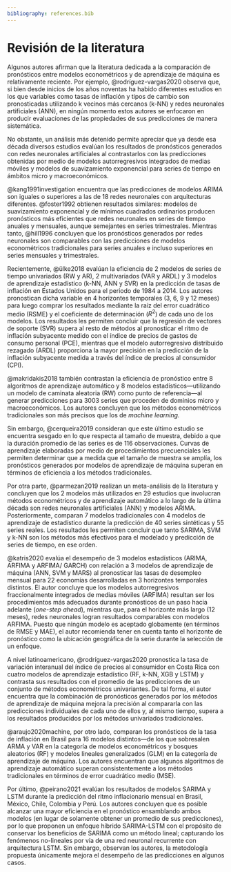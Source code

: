```yaml
---
bibliography: references.bib
---
```


# Revisión de la literatura

Algunos autores afirman que la literatura dedicada a la comparación de pronósticos entre modelos econométricos y de aprendizaje de máquina es relativamente reciente. Por ejemplo, @rodríguez-vargas2020 observa que, si bien desde inicios de los años noventas ha habido diferentes estudios en los que variables como tasas de inflación y tipos de cambio son pronosticadas utilizando k vecinos más cercanos (k-NN) y redes neuronales artificiales (ANN), en ningún momento estos autores se enfocaron en producir evaluaciones de las propiedades de sus predicciones de manera sistemática.

No obstante, un análisis más detenido permite apreciar que ya desde esa década diversos estudios evalúan los resultados de pronósticos generados con redes neuronales artificiales al contrastarlos con las predicciones obtenidas por medio de modelos autorregresivos integrados de medias móviles y modelos de suavizamiento exponencial para series de tiempo en ámbitos micro y macroeconómicos.

@kang1991investigation encuentra que las predicciones de modelos ARIMA son iguales o superiores a las de 18 redes neuronales con arquitecturas diferentes. @foster1992 obtienen resultados similares: modelos de suavizamiento exponencial y de mínimos cuadrados ordinarios producen pronósticos más eficientes que redes neuronales en series de tiempo anuales y mensuales, aunque semejantes en series trimestrales. Mientras tanto, @hill1996 concluyen que los pronósticos generados por redes neuronales son comparables con las predicciones de modelos econométricos tradicionales para series anuales e incluso superiores en series mensuales y trimestrales.

Recientemente, @ülke2018 evalúan la eficiencia de 2 modelos de series de tiempo univariados (RW y AR), 2 multivariados (VAR y ARDL) y 3 modelos de aprendizaje estadístico (k-NN, ANN y SVR) en la predicción de tasas de inflación en Estados Unidos para el periodo de 1984 a 2014. Los autores pronostican dicha variable en 4 horizontes temporales (3, 6, 9 y 12 meses) para luego comprar los resultados mediante la raíz del error cuadrático medio (RSME) y el coeficiente de determinación ($R^2$) de cada uno de los modelos. Los resultados les permiten concluir que la regresión de vectores de soporte (SVR) supera al resto de métodos al pronosticar el ritmo de inflación subyacente medido con el índice de precios de gastos de consumo personal (PCE), mientras que el modelo autorregresivo distribuido rezagado (ARDL) proporciona la mayor precisión en la predicción de la inflación subyacente medida a través del índice de precios al consumidor (CPI).

@makridakis2018 también contrastan la eficiencia de pronóstico entre 8 algoritmos de aprendizaje automático y 8 modelos estadísticos---utilizando un modelo de caminata aleatoria (RW) como punto de referencia---al generar predicciones para 3003 series que proceden de dominios micro y macroeconómicos. Los autores concluyen que los métodos econométricos tradicionales son más precisos que los de *machine learning.*

Sin embargo, @cerqueira2019 consideran que este último estudio se encuentra sesgado en lo que respecta al tamaño de muestra, debido a que la duración promedio de las series es de 116 observaciones. Curvas de aprendizaje elaboradas por medio de procedimientos precuenciales les permiten determinar que a medida que el tamaño de muestra se amplía, los pronósticos generados por modelos de aprendizaje de máquina superan en términos de eficiencia a los métodos tradicionales.

Por otra parte, @parmezan2019 realizan un meta-análisis de la literatura y concluyen que los 2 modelos más utilizados en 29 estudios que involucran métodos econométricos y de aprendizaje automático a lo largo de la última década son redes neuronales artificiales (ANN) y modelos ARIMA. Posteriormente, comparan 7 modelos tradicionales con 4 modelos de aprendizaje de estadístico durante la predicción de 40 series sintéticas y 55 series reales. Los resultados les permiten concluir que tanto SARIMA, SVM y k-NN son los métodos más efectivos para el modelado y predicción de series de tiempo, en ese orden.

@katris2020 evalúa el desempeño de 3 modelos estadísticos (ARIMA, ARFIMA y ARFIMA/ GARCH) con relación a 3 modelos de aprendizaje de máquina (ANN, SVM y MARS) al pronosticar las tasas de desempleo mensual para 22 economías desarrolladas en 3 horizontes temporales distintos. El autor concluye que los modelos autorregresivos fraccionalmente integrados de medias móviles (ARFIMA) resultan ser los procedimientos más adecuados durante pronósticos de un paso hacia adelante (*one-step ahead*), mientras que, para el horizonte más largo (12 meses), redes neuronales logran resultados comparables con modelos ARFIMA. Puesto que ningún modelo es aceptado globamente (en términos de RMSE y MAE), el autor recomienda tener en cuenta tanto el horizonte de pronóstico como la ubicación geográfica de la serie durante la selección de un enfoque.

A nivel latinoamericano, @rodríguez-vargas2020 pronostica la tasa de variación interanual del índice de precios al consumidor en Costa Rica con cuatro modelos de aprendizaje estadístico (RF, k-NN, XGB y LSTM) y contrasta sus resultados con el promedio de las predicciones de un conjunto de métodos econométricos univariantes. De tal forma, el autor encuentra que la combinación de pronósticos generados por los métodos de aprendizaje de máquina mejora la precisión al compararla con las predicciones individuales de cada uno de ellos y, al mismo tiempo, supera a los resultados producidos por los métodos univariados tradicionales.

@araujo2020machine, por otro lado, comparan los pronósticos de la tasa de inflación en Brasil para 16 modelos distintos---de los que sobresalen ARMA y VAR en la categoría de modelos econométricos y bosques aleatorios (RF) y modelos lineales generalizados (GLM) en la categoría de aprendizaje de máquina. Los autores encuentran que algunos algoritmos de aprendizaje automático superan consistentemente a los métodos tradicionales en términos de error cuadrático medio (MSE).

Por último, @peirano2021 evalúan los resultados de modelos SARIMA y LSTM durante la predicción del ritmo inflacionario mensual en Brasil, México, Chile, Colombia y Perú. Los autores concluyen que es posible alcanzar una mayor eficiencia en el pronóstico ensamblando ambos modelos (en lugar de solamente obtener un promedio de sus predicciones), por lo que proponen un enfoque híbrido SARIMA-LSTM con el propósito de conservar los beneficios de SARIMA como un método lineal; capturando los fenómenos no-lineales por vía de una red neuronal recurrente con arquitectura LSTM. Sin embargo, observan los autores, la metodología propuesta únicamente mejora el desempeño de las predicciones en algunos casos.
